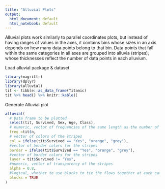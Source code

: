 ```yaml
---
title: "Alluvial Plots"
output:
  html_document: default
  html_notebook: default
---
```


Alluvial plots work similarly to parallel coordinates plots, but instead of having ranges of values in the axes, it contains bins whose sizes in an axis depends on how many data points belong to that bin. Data points that fall within the same categories in all axes are grouped into alluvia (stripes), whose thicknesses reflect the number of data points in each alluvium.

Load alluvial package & dataset
```r
library(magrittr) 
library(dplyr) 
library(alluvial)
tit <- tibble::as_data_frame(Titanic)
tit %>% head() %>% knitr::kable()
```

Generate Alluvial plot
```r
alluvial(
  # Data frame to be plotted
  select(tit, Survived, Sex, Age, Class),
  # numeric, vector of frequencies of the same length as the number of observations
  freq =tit$n,
  # vector of colors of the stripes
  col = ifelse(tit$Survived == "Yes", "orange", "grey"),
  #vector of border colors for the stripes
  border = ifelse(tit$Survived == "Yes", "orange", "grey"),
  #vector of border colors for the stripes
  layer = tit$Survived != "Yes",
  #numeric, vector of transparency of the stripes
  alpha = 0.8,
  #logical, whether to use blocks to tie the flows together at each category
  blocks = TRUE
)
```

